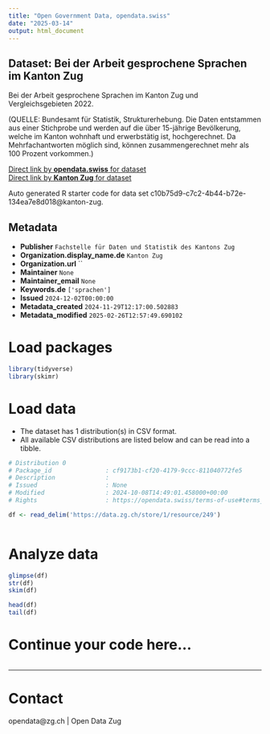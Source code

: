 ```yaml
---
title: "Open Government Data, opendata.swiss"
date: "2025-03-14"
output: html_document
---
```


## Dataset: Bei der Arbeit gesprochene Sprachen im Kanton Zug

Bei der Arbeit gesprochene Sprachen im Kanton Zug und Vergleichsgebieten 2022.

(QUELLE: Bundesamt für Statistik, Strukturerhebung. Die Daten entstammen aus einer Stichprobe und werden auf die über 15-jährige Bevölkerung, welche im Kanton wohnhaft und erwerbstätig ist, hochgerechnet. Da Mehrfachantworten möglich sind, können zusammengerechnet mehr als 100 Prozent vorkommen.)

[Direct link by **opendata.swiss** for dataset](https://opendata.swiss/de/dataset/zuhause-gesprochene-sprachen-im-kanton-zug)<br>
[Direct link by **Kanton Zug** for dataset](https://www.zg.ch/behoerden/gesundheitsdirektion/statistikfachstelle/themen/01bevoelkerungszahlen/sprachen)

Auto generated R starter code for data set c10b75d9-c7c2-4b44-b72e-134ea7e8d018@kanton-zug.

## Metadata

- **Publisher** `Fachstelle für Daten und Statistik des Kantons Zug`
- **Organization.display_name.de** `Kanton Zug`
- **Organization.url** ``
- **Maintainer** `None`
- **Maintainer_email** `None`
- **Keywords.de** `['sprachen']`
- **Issued** `2024-12-02T00:00:00`
- **Metadata_created** `2024-11-29T12:17:00.502883`
- **Metadata_modified** `2025-02-26T12:57:49.690102`


# Load packages

```r

library(tidyverse)
library(skimr)

```

# Load data

-   The dataset has 1 distribution(s) in CSV format.
-   All available CSV distributions are listed below and can be read into a tibble.

```r

# Distribution 0
# Package_id               : cf9173b1-cf20-4179-9ccc-811040772fe5
# Description              : 
# Issued                   : None
# Modified                 : 2024-10-08T14:49:01.458000+00:00
# Rights                   : https://opendata.swiss/terms-of-use#terms_open

df <- read_delim('https://data.zg.ch/store/1/resource/249')



```

# Analyze data

```r

glimpse(df)
str(df)
skim(df)

head(df)
tail(df)

```

# Continue your code here...

```r

```

------------------------------------------------------------------------

# Contact

opendata@zg.ch | Open Data Zug
